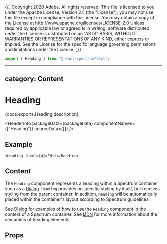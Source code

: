 {/_ Copyright 2020 Adobe. All rights reserved.
This file is licensed to you under the Apache License, Version 2.0 (the "License");
you may not use this file except in compliance with the License. You may obtain a copy
of the License at http://www.apache.org/licenses/LICENSE-2.0
Unless required by applicable law or agreed to in writing, software distributed under
the License is distributed on an "AS IS" BASIS, WITHOUT WARRANTIES OR REPRESENTATIONS
OF ANY KIND, either express or implied. See the License for the specific language
governing permissions and limitations under the License. _/}



```jsx import
import { Heading } from "@react-spectrum/text";
```

---

## category: Content

# Heading

<PageDescription>{docs.exports.Heading.description}</PageDescription>

<HeaderInfo
  packageData={packageData}
  componentNames={["Heading"]}
  sourceData={[]}
/>

## Example

```tsx example
<Heading level={4}>Edit</Heading>
```

## Content

The `Heading` component represents a heading within a Spectrum container
such as a [Dialog](Dialog.html). `Heading` provides no specific styling by
itself, but receives styling from the parent container. In addition,
`Heading` will be automatically placed within the container's layout
according to Spectrum guidelines.

See [Dialog](Dialog.html#examples) for examples of how to use the
`Heading` component in the context of a Spectrum container.
See [MDN](https://developer.mozilla.org/en-US/docs/Web/HTML/Element/Heading_Elements) for more
information about the semantics of heading elements.

## Props

<PropTable component={docs.exports.Heading} links={docs.links} />
